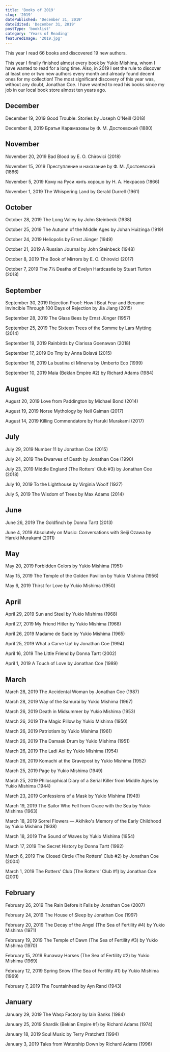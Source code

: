 ```yaml
---
title: 'Books of 2019'
slug: '2019'
datePublished: 'December 31, 2019'
dateEdited: 'December 31, 2019'
postType: 'booklist'
category: 'Years of Reading'
featuredImage: '2019.jpg'
---
```


This year I read 66 books and discovered 19 new authors.

This year I finally finished almost every book by Yukio Mishima, whom I have
wanted to read for a long time. Also, in 2019 I set the rule to discover at
least one or two new authors every month and already found decent ones for my
collection! The most significant discovery of this year was, without any doubt,
Jonathan Coe. I have wanted to read his books since my job in our local book
store almost ten years ago.

## December

December 19, 2019 Good Trouble: Stories by Joseph O'Neill (2018)

December 8, 2019 Братья Карамазовы by Ф. М. Достоевский (1880)

## November

November 20, 2019 Bad Blood by E. O. Chirovici (2018)

November 15, 2019 Преступление и наказание by Ф. М. Достоевский (1866)

November 5, 2019 Кому на Руси жить хорошо by Н. А. Некрасов (1866)

November 1, 2019 The Whispering Land by Gerald Durrell (1961)

## October

October 28, 2019 The Long Valley by John Steinbeck (1938)

October 25, 2019 The Autumn of the Middle Ages by Johan Huizinga (1919)

October 24, 2019 Heliopolis by Ernst Jünger (1949)

October 21, 2019 A Russian Journal by John Steinbeck (1948)

October 8, 2019 The Book of Mirrors by E. O. Chirovici (2017)

October 7, 2019 The 7½ Deaths of Evelyn Hardcastle by Stuart Turton (2018)

## September

September 30, 2019 Rejection Proof: How I Beat Fear and Became Invincible
Through 100 Days of Rejection by Jia Jiang (2015)

September 28, 2019 The Glass Bees by Ernst Jünger (1957)

September 25, 2019 The Sixteen Trees of the Somme by Lars Mytting (2014)

September 19, 2019 Rainbirds by Clarissa Goenawan (2018)

September 17, 2019 Do Tmy by Anna Bolavá (2015)

September 16, 2019 La bustina di Minerva by Umberto Eco (1999)

September 10, 2019 Maia (Beklan Empire #2) by Richard Adams (1984)

## August

August 20, 2019 Love from Paddington by Michael Bond (2014)

August 19, 2019 Norse Mythology by Neil Gaiman (2017)

August 14, 2019 Killing Commendatore by Haruki Murakami (2017)

## July

July 29, 2019 Number 11 by Jonathan Coe (2015)

July 24, 2019 The Dwarves of Death by Jonathan Coe (1990)

July 23, 2019 Middle England (The Rotters' Club #3) by Jonathan Coe (2018)

July 10, 2019 To the Lighthouse by Virginia Woolf (1927)

July 5, 2019 The Wisdom of Trees by Max Adams (2014)

## June

June 26, 2019 The Goldfinch by Donna Tartt (2013)

June 4, 2019 Absolutely on Music: Conversations with Seiji Ozawa by Haruki
Murakami (2011)

## May

May 20, 2019 Forbidden Colors by Yukio Mishima (1951)

May 15, 2019 The Temple of the Golden Pavilion by Yukio Mishima (1956)

May 6, 2019 Thirst for Love by Yukio Mishima (1950)

## April

April 29, 2019 Sun and Steel by Yukio Mishima (1968)

April 27, 2019 My Friend Hitler by Yukio Mishima (1968)

April 26, 2019 Madame de Sade by Yukio Mishima (1965)

April 25, 2019 What a Carve Up! by Jonathan Coe (1994)

April 16, 2019 The Little Friend by Donna Tartt (2002)

April 1, 2019 A Touch of Love by Jonathan Coe (1989)

## March

March 28, 2019 The Accidental Woman by Jonathan Coe (1987)

March 28, 2019 Way of the Samurai by Yukio Mishima (1967)

March 26, 2019 Death in Midsummer by Yukio Mishima (1953)

March 26, 2019 The Magic Pillow by Yukio Mishima (1950)

March 26, 2019 Patriotism by Yukio Mishima (1961)

March 26, 2019 The Damask Drum by Yukio Mishima (1951)

March 26, 2019 The Ladi Aoi by Yukio Mishima (1954)

March 26, 2019 Komachi at the Gravepost by Yukio Mishima (1952)

March 25, 2019 Page by Yukio Mishima (1949)

March 25, 2019 Philosophical Diary of a Serial Killer from Middle Ages by Yukio
Mishima (1944)

March 23, 2019 Confessions of a Mask by Yukio Mishima (1949)

March 19, 2019 The Sailor Who Fell from Grace with the Sea by Yukio Mishima
(1963)

March 18, 2019 Sorrel Flowers — Akihiko's Memory of the Early Childhood by Yukio
Mishima (1938)

March 18, 2019 The Sound of Waves by Yukio Mishima (1954)

March 17, 2019 The Secret History by Donna Tartt (1992)

March 6, 2019 The Closed Circle (The Rotters' Club #2) by Jonathan Coe (2004)

March 1, 2019 The Rotters' Club (The Rotters' Club #1) by Jonathan Coe (2001)

## February

February 26, 2019 The Rain Before it Falls by Jonathan Coe (2007)

February 24, 2019 The House of Sleep by Jonathan Coe (1997)

February 20, 2019 The Decay of the Angel (The Sea of Fertility #4) by Yukio
Mishima (1971)

February 19, 2019 The Temple of Dawn (The Sea of Fertility #3) by Yukio Mishima
(1970)

February 15, 2019 Runaway Horses (The Sea of Fertility #2) by Yukio Mishima
(1969)

February 12, 2019 Spring Snow (The Sea of Fertility #1) by Yukio Mishima (1969)

February 7, 2019 The Fountainhead by Ayn Rand (1943)

## January

January 29, 2019 The Wasp Factory by Iain Banks (1984)

January 25, 2019 Shardik (Beklan Empire #1) by Richard Adams (1974)

January 18, 2019 Soul Music by Terry Pratchett (1994)

January 3, 2019 Tales from Watership Down by Richard Adams (1996)
